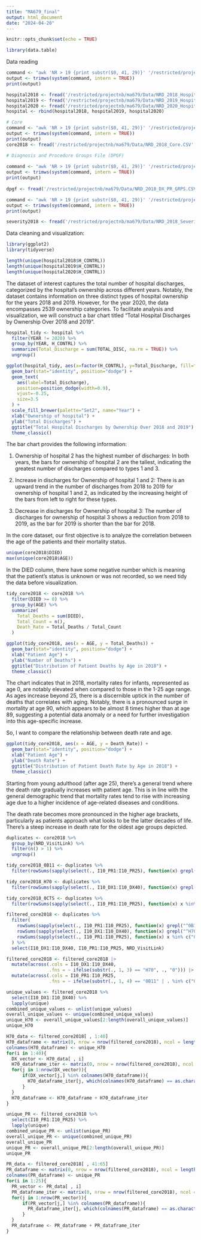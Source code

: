 ---
title: "MA679_final"
output: html_document
date: "2024-04-20"
---

```{r setup, include=FALSE}
knitr::opts_chunk$set(echo = TRUE)
```

```{r include=FALSE}
library(data.table)
```

Data reading

```{r include=FALSE}
command <- "awk 'NR > 19 {print substr($0, 41, 29)}' '/restricted/projectnb/ma679/Data/FileSpecifications/FileSpecifications_NRD_2018_Hospital.TXT'"
output <- trimws(system(command, intern = TRUE))
print(output)
```

```{r include=FALSE}
hospital2018 <- fread('/restricted/projectnb/ma679/Data/NRD_2018_Hospital.CSV', col.names = output)
hospital2019 <- fread('/restricted/projectnb/ma679/Data/NRD_2019_Hospital.CSV', col.names = output)
hospital2020 <- fread('/restricted/projectnb/ma679/Data/NRD_2020_Hospital.CSV', col.names = output)
hospital <- rbind(hospital2018, hospital2019, hospital2020)
```


```{r include=FALSE}
# Core
command <- "awk 'NR > 19 {print substr($0, 41, 29)}' '/restricted/projectnb/ma679/Data/FileSpecifications/FileSpecifications_NRD_2018_Core.TXT'"
output <- trimws(system(command, intern = TRUE))
print(output)
core2018 <- fread('/restricted/projectnb/ma679/Data/NRD_2018_Core.CSV', nrows = 1000000, col.names = output)
```


```{r include=FALSE}
# Diagnosis and Procedure Groups File (DPGF)
 
command <- "awk 'NR > 19 {print substr($0, 41, 29)}' '/restricted/projectnb/ma679/Data/FileSpecifications/FileSpecifications_NRD_2018_DX_PR_GRPS.TXT'"
output <- trimws(system(command, intern = TRUE))
print(output)
 
dpgf <- fread('/restricted/projectnb/ma679/Data/NRD_2018_DX_PR_GRPS.CSV', nrows = 1000000, col.names = output)
```


```{r include=FALSE}
command <- "awk 'NR > 19 {print substr($0, 41, 29)}' '/restricted/projectnb/ma679/Data/FileSpecifications/FileSpecifications_NRD_2018_Severity.TXT'"
output <- trimws(system(command, intern = TRUE))
print(output)

severity2018 <- fread('/restricted/projectnb/ma679/Data/NRD_2018_Severity.CSV', nrows = 1000000, col.names = output)
```

Data cleaning and visualization:
```{r echo=FALSE, warning=FALSE}
library(ggplot2)
library(tidyverse)
```

```{r}
length(unique(hospital2018$H_CONTRL))
length(unique(hospital2019$H_CONTRL))
length(unique(hospital2020$H_CONTRL))
```

The dataset of interest captures the total number of hospital discharges, categorized by the hospital's ownership across different years. Notably, the dataset contains information on three distinct types of hospital ownership for the years 2018 and 2019. However, for the year 2020, the data encompasses 2539 ownership categories. To facilitate analysis and visualization, we will construct a bar chart titled "Total Hospital Discharges by Ownership Over 2018 and 2019".

```{r warning=FALSE}
hospital_tidy <- hospital %>%
  filter(YEAR != 2020) %>%
  group_by(YEAR, H_CONTRL) %>%
  summarize(Total_Discharge = sum(TOTAL_DISC, na.rm = TRUE)) %>%
  ungroup()
```

```{r}
ggplot(hospital_tidy, aes(x=factor(H_CONTRL), y=Total_Discharge, fill=factor(YEAR))) +
  geom_bar(stat="identity", position="dodge") +
  geom_text(
    aes(label=Total_Discharge), 
    position=position_dodge(width=0.9), 
    vjust=-0.25,
    size=3.5
  ) +
  scale_fill_brewer(palette="Set2", name="Year") +
  xlab("Ownership of hospital") +
  ylab("Total Discharges") +
  ggtitle("Total Hospital Discharges by Ownership Over 2018 and 2019") +
  theme_classic()
```

The bar chart provides the following information:

1. Ownership of hospital 2 has the highest number of discharges: In both years, the bars for ownership of hospital 2 are the tallest, indicating the greatest number of discharges compared to types 1 and 3.

2. Increase in discharges for Ownership of hospital 1 and 2: There is an upward trend in the number of discharges from 2018 to 2019 for ownership of hospital 1 and 2, as indicated by the increasing height of the bars from left to right for these types.

3. Decrease in discharges for Ownership of hospital 3: The number of discharges for ownership of hospital 3 shows a reduction from 2018 to 2019, as the bar for 2019 is shorter than the bar for 2018.



In the core dataset, our first objective is to analyze the correlation between the age of the patients and their mortality status.

```{r}
unique(core2018$DIED)
max(unique(core2018$AGE))
```
In the DIED column, there have some negative number which is meaning that the patient's status is unknown or was not recorded, so we need tidy the data before visualization. 

```{r}
tidy_core2018 <- core2018 %>%
  filter(DIED >= 0) %>%
  group_by(AGE) %>%
  summarize(
    Total_Deaths = sum(DIED),
    Total_Count = n(),
    Death_Rate = Total_Deaths / Total_Count
  )
```

```{r}
ggplot(tidy_core2018, aes(x = AGE, y = Total_Deaths)) +
  geom_bar(stat="identity", position="dodge") +
  xlab("Patient Age") +
  ylab("Number of Deaths") +
  ggtitle("Distribution of Patient Deaths by Age in 2018") +
  theme_classic()
```

The chart indicates that in 2018, mortality rates for infants, represented as age 0, are notably elevated when compared to those in the 1-25 age range. As ages increase beyond 25, there is a discernible uptick in the number of deaths that correlates with aging. Notably, there is a pronounced surge in mortality at age 90, which appears to be almost 8 times higher than at age 89, suggesting a potential data anomaly or a need for further investigation into this age-specific increase.


So, I want to compare the relationship between death rate and age.

```{r}
ggplot(tidy_core2018, aes(x = AGE, y = Death_Rate)) +
  geom_bar(stat="identity", position="dodge") +
  xlab("Patient Age") +
  ylab("Death Rate") +
  ggtitle("Distribution of Patient Death Rate by Age in 2018") +
  theme_classic()
```

Starting from young adulthood (after age 25), there's a general trend where the death rate gradually increases with patient age. This is in line with the general demographic trend that mortality rates tend to rise with increasing age due to a higher incidence of age-related diseases and conditions.

The death rate becomes more pronounced in the higher age brackets, particularly as patients approach what looks to be the latter decades of life. There's a steep increase in death rate for the oldest age groups depicted.

```{r}
duplicates <- core2018 %>%
  group_by(NRD_VisitLink) %>%     
  filter(n() > 1) %>%   
  ungroup()    

tidy_core2018_0B11 <- duplicates %>%
  filter(rowSums(sapply(select(., I10_PR1:I10_PR25), function(x) grepl("^0B11", x))) > 0)
```

```{r}
tidy_core2018_H70 <- duplicates %>%
  filter(rowSums(sapply(select(., I10_DX1:I10_DX40), function(x) grepl("^H70", x))) > 0)
```

```{r}
tidy_core2018_0CTS <- duplicates %>%
  filter(rowSums(sapply(select(., I10_PR1:I10_PR25), function(x) x %in% c("0CTS0ZZ", "0CTS3ZZ", "0CTS4ZZ", "0CTS7ZZ", "0CTS8ZZ"))) > 0)
```

```{r}
filtered_core2018 <- duplicates %>%
  filter(
    rowSums(sapply(select(., I10_PR1:I10_PR25), function(x) grepl("^0B11", x))) > 0 |
    rowSums(sapply(select(., I10_DX1:I10_DX40), function(x) grepl("^H70", x))) > 0 |
    rowSums(sapply(select(., I10_PR1:I10_PR25), function(x) x %in% c("0CTS0ZZ", "0CTS3ZZ", "0CTS4ZZ", "0CTS7ZZ", "0CTS8ZZ"))) > 0
  ) %>%
  select(I10_DX1:I10_DX40, I10_PR1:I10_PR25, NRD_VisitLink)
```


```{r}
filtered_core2018 <- filtered_core2018 |>
  mutate(across(.cols = I10_DX1:I10_DX40, 
                .fns = ~ ifelse(substr(., 1, 3) == "H70", ., "0"))) |>
  mutate(across(.cols = I10_PR1:I10_PR25, 
                .fns = ~ ifelse(substr(., 1, 4) == "0B11" | . %in% c("0CTS0ZZ", "0CTS3ZZ", "0CTS4ZZ", "0CTS7ZZ", "0CTS8ZZ"), ., "0")))
```


```{r}
unique_values <- filtered_core2018 %>%
  select(I10_DX1:I10_DX40) %>%
  lapply(unique)
combined_unique_values <- unlist(unique_values)
overall_unique_values <- unique(combined_unique_values)
unique_H70 <- overall_unique_values[2:length(overall_unique_values)]
unique_H70
```



```{r}
H70_data <- filtered_core2018[ , 1:40]
H70_dataframe <- matrix(0, nrow = nrow(filtered_core2018), ncol = length(unique_H70))
colnames(H70_dataframe) <- unique_H70
for(i in 1:40){
  DX_vector <- H70_data[ , i]
  H70_dataframe_iter <- matrix(0, nrow = nrow(filtered_core2018), ncol = length(unique_H70))
  for(j in 1:nrow(DX_vector)){
      if(DX_vector[j,] %in% colnames(H70_dataframe)){
        H70_dataframe_iter[j, which(colnames(H70_dataframe) == as.character(DX_vector[j, ]))] <- 1
      }
  }
  H70_dataframe <- H70_dataframe + H70_dataframe_iter
}
```



```{r}
unique_PR <- filtered_core2018 %>%
  select(I10_PR1:I10_PR25) %>%
  lapply(unique)
combined_unique_PR <- unlist(unique_PR)
overall_unique_PR <- unique(combined_unique_PR)
overall_unique_PR
unique_PR <- overall_unique_PR[2:length(overall_unique_PR)]
unique_PR
```
```{r}
PR_data <- filtered_core2018[ , 41:65]
PR_dataframe <- matrix(0, nrow = nrow(filtered_core2018), ncol = length(unique_PR))
colnames(PR_dataframe) <- unique_PR
for(i in 1:25){
  PR_vector <- PR_data[ , i]
  PR_dataframe_iter <- matrix(0, nrow = nrow(filtered_core2018), ncol = length(unique_PR))
  for(j in 1:nrow(PR_vector)){
      if(PR_vector[j,] %in% colnames(PR_dataframe)){
        PR_dataframe_iter[j, which(colnames(PR_dataframe) == as.character(PR_vector[j, ]))] <- 1
      }
  }
  PR_dataframe <- PR_dataframe + PR_dataframe_iter
}
```